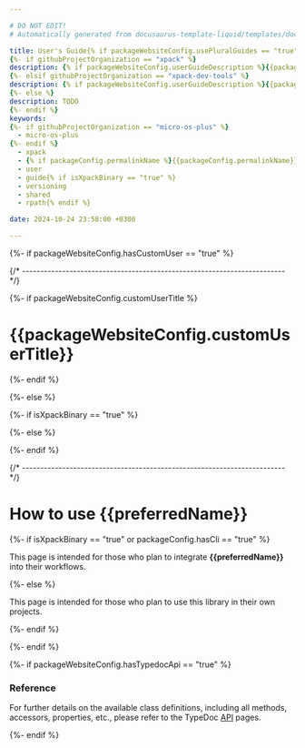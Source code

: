 ```yaml
---

# DO NOT EDIT!
# Automatically generated from docusaurus-template-liquid/templates/docusaurus.

title: User's Guide{% if packageWebsiteConfig.usePluralGuides == "true" %}s{% endif %}
{%- if githubProjectOrganization == "xpack" %}
description: {% if packageWebsiteConfig.userGuideDescription %}{{packageWebsiteConfig.userGuideDescription}}{% else %}User information, including how to integrate it in a project, how to instantiate objects, how to call various functions.{% endif %}
{%- elsif githubProjectOrganization == "xpack-dev-tools" %}
description: {% if packageWebsiteConfig.userGuideDescription %}{{packageWebsiteConfig.userGuideDescription}}{% else %}User information, including the versioning scheme, usage of shared libraries, and RPATH configuration on GNU/Linux.{% endif %}
{%- else %}
description: TODO
{%- endif %}
keywords:
{%- if githubProjectOrganization == "micro-os-plus" %}
  - micro-os-plus
{%- endif %}
  - xpack
  - {% if packageConfig.permalinkName %}{{packageConfig.permalinkName}}{% else %}{{packageName}}{% endif %}
  - user
  - guide{% if isXpackBinary == "true" %}
  - versioning
  - shared
  - rpath{% endif %}

date: 2024-10-24 23:58:00 +0300

---
```


{%- if packageWebsiteConfig.hasCustomUser == "true" %}


{/* ------------------------------------------------------------------------ */}

{%- if packageWebsiteConfig.customUserTitle %}

# {{packageWebsiteConfig.customUserTitle}}

{%- endif %}

<ProjectContent />

{%- else %}

{%- if isXpackBinary == "true" %}


{%- else %}


{%- endif %}

{/* ------------------------------------------------------------------------ */}

# How to use {{preferredName}}

{%- if isXpackBinary == "true" or packageConfig.hasCli == "true" %}

This page is intended for those who plan to integrate
**{{preferredName}}** into their workflows.

{%- else %}

This page is intended for those who plan to use this
library in their
own projects.

{%- endif %}

<Content />

{%- endif %}

{%- if packageWebsiteConfig.hasTypedocApi == "true" %}

### Reference

For further details on the available class definitions, including all methods,
accessors, properties, etc.,
please refer to the TypeDoc
[API](/docs/api/) pages.

{%- endif %}
